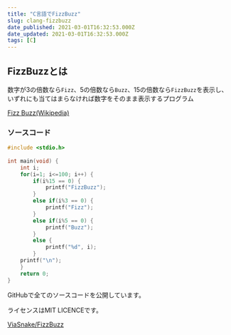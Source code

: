 ```yaml
---
title: "C言語でFizzBuzz"
slug: clang-fizzbuzz
date_published: 2021-03-01T16:32:53.000Z
date_updated: 2021-03-01T16:32:53.000Z
tags: [C]
---
```


## FizzBuzzとは

数字が3の倍数なら`Fizz`、5の倍数なら`Buzz`、15の倍数なら`FizzBuzz`を表示し、いずれにも当てはまらなければ数字をそのまま表示するプログラム 

[Fizz Buzz(Wikipedia)](https://ja.wikipedia.org/wiki/Fizz_Buzz)

### ソースコード

```c
#include <stdio.h>
    
int main(void) {
    int i;
    for(i=1; i<=100; i++) {
        if(i%15 == 0) {
            printf("FizzBuzz");
        }
        else if(i%3 == 0) {
            printf("Fizz");
        }
        else if(i%5 == 0) {
            printf("Buzz");
        }
        else {
            printf("%d", i);
        }
    printf("\n");
    }
    return 0;
}
```

GitHubで全てのソースコードを公開しています。

ライセンスはMIT LICENCEです。

[ViaSnake/FizzBuzz](https://github.com/ViaSnake/FizzBuzz)
